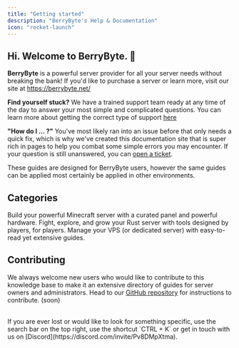 ```yaml
---
title: "Getting started"
description: "BerryByte's Help & Documentation"
icon: "rocket-launch"
---
```


## Hi. Welcome to BerryByte. 👋

**BerryByte** is a powerful server provider for all your server needs without breaking the bank! If you'd like to purchase a server or learn more, visit our site at https://berrybyte.net/

**Find yourself stuck?** We have a trained support team ready at any time of the day to answer your most simple and complicated questions. You can learn more about getting the correct type of support [here](/support)

**"How do I ... ?"** You've most likely ran into an issue before that only needs a quick fix, which is why we've created this documentation site that is super rich in pages to help you combat some simple errors you may encounter. If your question is still unanswered, you can [open a ticket](https://berrybyte.net/tickets).

These guides are designed for BerryByte users, however the same guides can be applied most certainly be applied in other environments.

## Categories

<Card title="Minecraft" icon="cubes" iconType="duotone" href="/games/minecraft/introduction">
  Build your powerful Minecraft server with a curated panel and powerful hardware. 
</Card>

<Card title="Rust" icon="radiation" iconType="duotone" href="/rust/introduction">
  Fight, explore, and grow your Rust server with tools designed by players, for players.
</Card>

<Card title="Virtual Servers (VPS)" icon="server" iconType="duotone" href="/minecraft/introduction">
  Manage your VPS (or dedicated server) with easy-to-read yet extensive guides. 
</Card>

## Contributing

We always welcome new users who would like to contribute to this knowledge base
to make it an extensive directory of guides for server owners and
administrators. Head to our [GitHub repository](https://github.com/berrybyte-net/documentation#contributing)
for instructions to contribute. (soon)

<br />

<Tip>
  If you are ever lost or would like to look for something specific, use the
  search bar on the top right, use the shortcut `CTRL + K` or get in touch with us on
  [Discord](https://discord.com/invite/Pv8DMpXtma).
</Tip>
